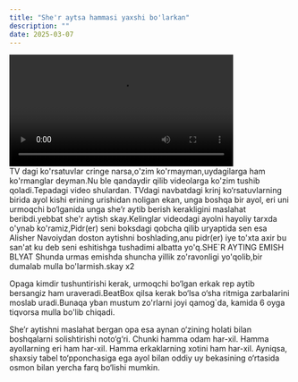 ```yaml
---
title: "She'r aytsa hammasi yaxshi bo'larkan"
description: ""
date: 2025-03-07
---
```






<div style={{ display: "flex", justifyContent: "center" }}>
  <video controls width="400">
    <source src="/videos/main.mp4" type="video/mp4" />
    Your browser does not support the video tag.
  </video>
</div>
 TV dagi ko'rsatuvlar cringe narsa,o'zim ko'rmayman,uydagilarga ham ko'rmanglar deyman.Nu ble qandaydir qilib videolarga ko'zim tushib qoladi.Tepadagi video shulardan.
 TVdagi navbatdagi krinj ko‘rsatuvlarning birida ayol kishi erining urishidan noligan ekan, unga boshqa bir ayol, eri uni urmoqchi bo‘lganida unga she’r aytib berish kerakligini maslahat beribdi.yebbat she'r aytish skay.Kelinglar videodagi ayolni hayoliy tarxda o'ynab ko'ramiz,Pidr(er) seni boksdagi qobcha qilib uryaptida sen esa Alisher Navoiydan doston aytishni boshlading,anu pidr(er) iye to'xta axir bu san'at ku deb seni eshitishga tushadimi albatta yo'q.SHE`R AYTING EMISH BLYAT Shunda urmas emishda shuncha yillik zo'ravonligi yo'qolib,bir dumalab mulla bo'larmish.skay x2

Opaga kimdir tushuntirishi kerak, urmoqchi bo‘lgan erkak rep aytib bersangiz ham uraveradi.BeatBox qilsa  kerak bo‘lsa o‘sha  ritmiga zarbalarini moslab uradi.Bunaqa yban mustum zo'rlarni joyi qamog`da, kamida 6 oyga tiqvorsa mulla bo'lib chiqadi.

She’r aytishni maslahat bergan opa esa aynan o‘zining holati bilan boshqalarni solishtirishi noto‘g‘ri. Chunki hamma odam har-xil. Hamma ayollarning eri ham har-xil. Hamma erkaklarning xotini ham har-xil. Ayniqsa, shaxsiy tabel to‘pponchasiga ega ayol bilan oddiy uy bekasining o‘rtasida osmon bilan yercha farq bo‘lishi mumkin.